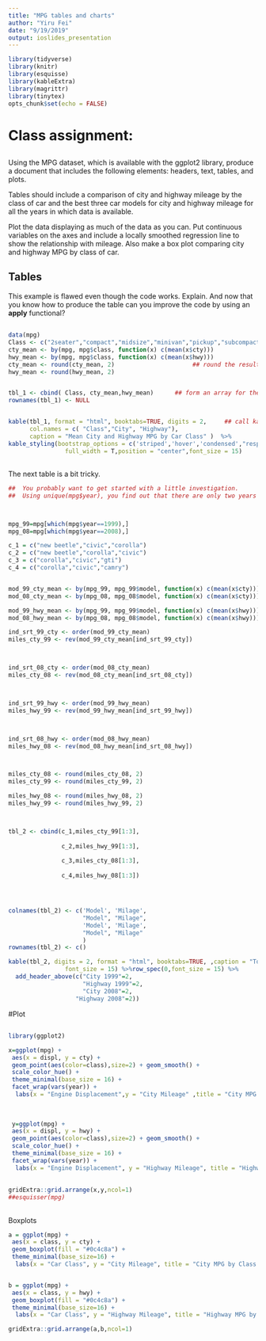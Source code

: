 ```yaml
---
title: "MPG tables and charts"
author: "Yiru Fei"
date: "9/19/2019"
output: ioslides_presentation
---
```


```r
library(tidyverse)
library(knitr)
library(esquisse)
library(kableExtra)
library(magrittr)
library(tinytex)
opts_chunk$set(echo = FALSE)
```


# Class assignment:
##
Using the MPG dataset, which is available with the ggplot2 library, produce a document that includes the following elements: headers, text, tables, and plots.  

Tables should include a comparison of city and highway mileage by the class of car and the best three car models for city and highway mileage for all the years in which data is available.  

Plot the data displaying as much of the data as you can. Put continuous variables on the axes and include a locally smoothed regression line to show the relationship with mileage.  Also make a box plot comparing city and highway MPG by class of car.  


## Tables

This example is flawed even though the code works.  Explain.
And now that you know how to produce the table can you improve the code 
by using an **apply** functional?

##
<div class="centered">
</div>

```r
data(mpg)
Class <- c("2seater","compact","midsize","minivan","pickup","subcompact","suv")
cty_mean <- by(mpg, mpg$class, function(x) c(mean(x$cty)))
hwy_mean <- by(mpg, mpg$class, function(x) c(mean(x$hwy)))
cty_mean <- round(cty_mean, 2)                      ## round the results to 2 decimal pla
hwy_mean <- round(hwy_mean, 2)


tbl_1 <- cbind( Class, cty_mean,hwy_mean)      ## form an array for the table
rownames(tbl_1) <- NULL


kable(tbl_1, format = "html", booktabs=TRUE, digits = 2,     ## call kable to make the table
      col.names = c( "Class","City", "Highway"), 
      caption = "Mean City and Highway MPG by Car Class" )  %>%
kable_styling(bootstrap_options = c('striped','hover','condensed',"responsive"), 
                full_width = T,position = "center",font_size = 15)
```
##
<div class="centered">
The next table is a bit tricky. 
</div>

```r

##  You probably want to get started with a little investigation. 
##  Using unique(mpg$year), you find out that there are only two years - 1999, 2008.



mpg_99=mpg[which(mpg$year==1999),]
mpg_08=mpg[which(mpg$year==2008),]

c_1 = c("new beetle","civic","corolla")
c_2 = c("new beetle","corolla","civic")
c_3 = c("corolla","civic","gti")
c_4 = c("corolla","civic","camry")


mod_99_cty_mean <- by(mpg_99, mpg_99$model, function(x) c(mean(x$cty)))
mod_08_cty_mean <- by(mpg_08, mpg_08$model, function(x) c(mean(x$cty)))

mod_99_hwy_mean <- by(mpg_99, mpg_99$model, function(x) c(mean(x$hwy)))
mod_08_hwy_mean <- by(mpg_08, mpg_08$model, function(x) c(mean(x$hwy)))

ind_srt_99_cty <- order(mod_99_cty_mean)
miles_cty_99 <- rev(mod_99_cty_mean[ind_srt_99_cty])



ind_srt_08_cty <- order(mod_08_cty_mean)
miles_cty_08 <- rev(mod_08_cty_mean[ind_srt_08_cty])



ind_srt_99_hwy <- order(mod_99_hwy_mean)
miles_hwy_99 <- rev(mod_99_hwy_mean[ind_srt_99_hwy])



ind_srt_08_hwy <- order(mod_08_hwy_mean)
miles_hwy_08 <- rev(mod_08_hwy_mean[ind_srt_08_hwy])



miles_cty_08 <- round(miles_cty_08, 2)
miles_cty_99 <- round(miles_cty_99, 2)

miles_hwy_08 <- round(miles_hwy_08, 2)
miles_hwy_99 <- round(miles_hwy_99, 2)



tbl_2 <- cbind(c_1,miles_cty_99[1:3],
               
               c_2,miles_hwy_99[1:3],
                
               c_3,miles_cty_08[1:3],
               
               c_4,miles_hwy_08[1:3])




colnames(tbl_2) <- c('Model', 'Milage', 
                     "Model", "Milage",
                     'Model', 'Milage',
                     "Model", "Milage"
                     )
rownames(tbl_2) <- c()

kable(tbl_2, digits = 2, format = "html", booktabs=TRUE, ,caption = "Top 3 MPG Performing Cars: 1999, 2008") %>% kable_styling(bootstrap_options = c('striped','hover','condensed',"responsive"), full_width = T,position = "left",
                font_size = 15) %>%row_spec(0,font_size = 15) %>%
  add_header_above(c("City 1999"=2, 
                     "Highway 1999"=2,
                     "City 2008"=2,
                   "Highway 2008"=2))

```
#Plot


##
<div class="centered">
</div>

```r



library(ggplot2)

x=ggplot(mpg) +
 aes(x = displ, y = cty) +
 geom_point(aes(color=class),size=2) + geom_smooth() +
 scale_color_hue() +
 theme_minimal(base_size = 16) +
 facet_wrap(vars(year)) + 
  labs(x = "Engine Displacement",y = "City Mileage" ,title = "City MPG by Class of Car: 1999, 2008")
 
 
 
 y=ggplot(mpg) +
 aes(x = displ, y = hwy) +
 geom_point(aes(color=class),size=2) + geom_smooth() +
 scale_color_hue() +
 theme_minimal(base_size = 16) +
 facet_wrap(vars(year)) + 
  labs(x = "Engine Displacement", y = "Highway Mileage", title = "Highway MPG by Class of Car: 1999, 2008")
 
 
gridExtra::grid.arrange(x,y,ncol=1)
##esquisser(mpg)

```

##
<div class="centered">
Boxplots
</div>

```r



a = ggplot(mpg) +
 aes(x = class, y = cty) +
 geom_boxplot(fill = "#0c4c8a") +
 theme_minimal(base_size=16) +
  labs(x = "Car Class", y = "City Mileage", title = "City MPG by Class of Car: 1999, 2008")


b = ggplot(mpg) +
 aes(x = class, y = hwy) +
 geom_boxplot(fill = "#0c4c8a") +
 theme_minimal(base_size=16) +
  labs(x = "Car Class", y = "Highway Mileage", title = "Highway MPG by Class of Car: 1999, 2008")

gridExtra::grid.arrange(a,b,ncol=1)



```